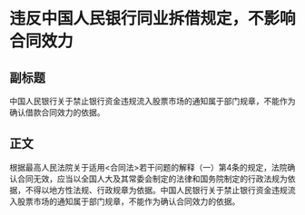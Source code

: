 # 违反中国人民银行同业拆借规定，不影响合同效力
## 副标题
中国人民银行关于禁止银行资金违规流入股票市场的通知属于部门规章，不能作为确认借款合同效力的依据。
## 正文
根据最高人民法院关于适用<合同法>若干问题的解释（一）第4条的规定，法院确认合同无效，应当以全国人大及其常委会制定的法律和国务院制定的行政法规为依据，不得以地方性法规、行政规章为依据。中国人民银行关于禁止银行资金违规流入股票市场的通知属于部门规章，不能作为确认合同效力的依据。
